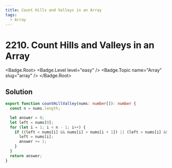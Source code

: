 ```yaml
---
title: Count Hills and Valleys in an Array
tags:
  - Array
---
```


# 2210. Count Hills and Valleys in an Array

<Badge.Root>
  <Badge.Level level="easy" />
  <Badge.Topic name="Array" slug="array" />
</Badge.Root>

## Solution

```typescript filename="solution.ts" copy
export function countHillValley(nums: number[]): number {
  const n = nums.length;

  let answer = 0;
  let left = nums[0];
  for (let i = 1; i < n - 1; i++) {
    if ((left < nums[i] && nums[i] > nums[i + 1]) || (left > nums[i] && nums[i] < nums[i + 1])) {
      left = nums[i];
      answer += 1;
    }
  }
  return answer;
}
```

<ProblemLink
  codingSite="leetcode"
  href="https://leetcode.com/problems/count-hills-and-valleys-in-an-array"
  title="Count Hills and Valleys in an Array"
/>
